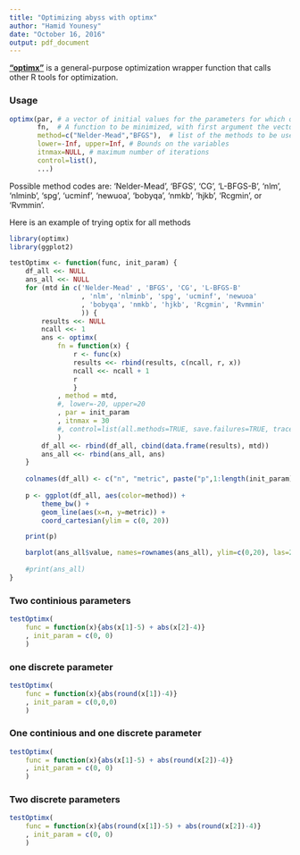 ```yaml
---
title: "Optimizing abyss with optimx"
author: "Hamid Younesy"
date: "October 16, 2016"
output: pdf_document
---
```


**["optimx"](https://cran.r-project.org/web/packages/optimx/index.html)** is a 
general-purpose optimization wrapper function that calls other R tools for
optimization.

### Usage
```r
optimx(par, # a vector of initial values for the parameters for which optimal values are to be found. 
       fn,  # A function to be minimized, with first argument the vector of parameters
       method=c("Nelder-Mead","BFGS"),  # list of the methods to be used (can be more than one)
       lower=-Inf, upper=Inf, # Bounds on the variables
       itnmax=NULL, # maximum number of iterations
       control=list(),
       ...)
```

Possible method codes are: 'Nelder-Mead', 'BFGS', 'CG', 'L-BFGS-B',
'nlm', 'nlminb', 'spg', 'ucminf', 'newuoa', 'bobyqa', 'nmkb', 'hjkb', 'Rcgmin', or 'Rvmmin'.

Here is an example of trying optix for all methods 
```r
library(optimx)
library(ggplot2)

testOptimx <- function(func, init_param) {
    df_all <<- NULL
    ans_all <<- NULL
    for (mtd in c('Nelder-Mead' , 'BFGS', 'CG', 'L-BFGS-B'
                  , 'nlm', 'nlminb', 'spg', 'ucminf', 'newuoa' 
                  , 'bobyqa', 'nmkb', 'hjkb', 'Rcgmin', 'Rvmmin'
                  )) {
        results <<- NULL
        ncall <<- 1
        ans <- optimx(
            fn = function(x) {
                r <- func(x)
                results <<- rbind(results, c(ncall, r, x))
                ncall <<- ncall + 1
                r
                }
            , method = mtd,
            #, lower=-20, upper=20
            , par = init_param
            , itnmax = 30
            #, control=list(all.methods=TRUE, save.failures=TRUE, trace=0)
            )
        df_all <<- rbind(df_all, cbind(data.frame(results), mtd))
        ans_all <<- rbind(ans_all, ans)
    }
    
    colnames(df_all) <- c("n", "metric", paste("p",1:length(init_param)), "method")
    
    p <- ggplot(df_all, aes(color=method)) +
        theme_bw() +
        geom_line(aes(x=n, y=metric)) +
        coord_cartesian(ylim = c(0, 20))

    print(p)

    barplot(ans_all$value, names=rownames(ans_all), ylim=c(0,20), las=2)
    
    #print(ans_all)
}
```

### Two continious parameters
```r
testOptimx(
    func = function(x){abs(x[1]-5) + abs(x[2]-4)}
    , init_param = c(0, 0)
    )
```

### one discrete parameter
```r
testOptimx(
    func = function(x){abs(round(x[1])-4)}
    , init_param = c(0,0,0)
    )
```

### One continious and one discrete parameter
```r
testOptimx(
    func = function(x){abs(x[1]-5) + abs(round(x[2])-4)}
    , init_param = c(0, 0)
    )
```

### Two discrete parameters
```r
testOptimx(
    func = function(x){abs(round(x[1])-5) + abs(round(x[2])-4)}
    , init_param = c(0, 0)
    )
```
